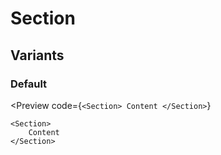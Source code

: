 # Section


## Variants

### Default

<Preview
    code={`
        <Section>
            Content
        </Section>
    `}
>
    <Section>
        Content
    </Section>
</Preview>
